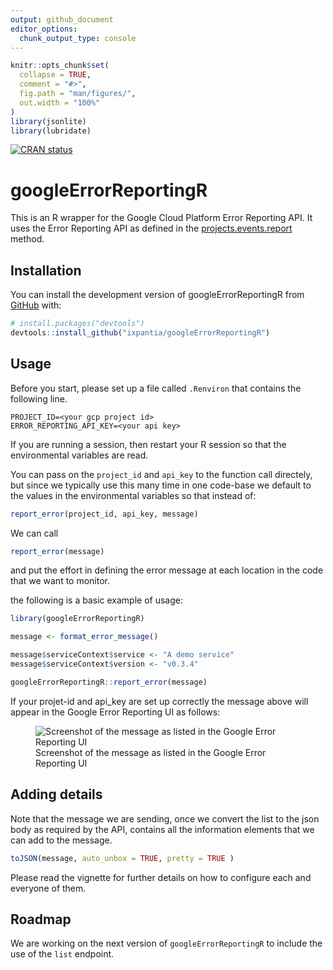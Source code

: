 ```yaml
---
output: github_document
editor_options: 
  chunk_output_type: console
---
```


<!-- README.md is generated from README.Rmd. Please edit that file -->

```r
knitr::opts_chunk$set(
  collapse = TRUE,
  comment = "#>",
  fig.path = "man/figures/",
  out.width = "100%"
)
library(jsonlite)
library(lubridate)
```


<!-- badges: start -->
[![CRAN status](https://www.r-pkg.org/badges/version/googleErrorReportingR)](https://cran.r-project.org/package=googleErrorReportingR)
<!-- badges: end -->

# googleErrorReportingR
This is an R wrapper for the Google Cloud Platform Error Reporting API. It uses
the Error Reporting API as defined in the [projects.events.report](https://cloud.google.com/error-reporting/reference/rest/v1beta1/projects.events/report)
method.


## Installation

You can install the development version of googleErrorReportingR from
[GitHub](https://github.com/) with:

``` r
# install.packages("devtools")
devtools::install_github("ixpantia/googleErrorReportingR")
```

## Usage
Before you start, please set up a file called `.Renviron` that contains the
following line.

```
PROJECT_ID=<your gcp project id>
ERROR_REPORTING_API_KEY=<your api key>
```

If you are running a session, then restart your R session so that the
environmental variables are read.

You can pass on the `project_id` and `api_key` to the function call directely,
but since we typically use this many time in one code-base we default to the
values in the environmental variables so that instead of:

```r
report_error(project_id, api_key, message)
```

We can call

```r
report_error(message)
```

and put the effort in defining the error message at each location in the code
that we want to monitor.

the following is a basic example of usage:

```r
library(googleErrorReportingR)

message <- format_error_message()

message$serviceContext$service <- "A demo service"
message$serviceContext$version <- "v0.3.4"

googleErrorReportingR::report_error(message)
```

If your projet-id and api_key are set up correctly the message above will
appear in the Google Error Reporting UI as follows:

![Screenshot of the message as listed in the Google Error Reporting UI](man/figures/google_error_reporting_ui.png)

## Adding details
Note that the message we are sending, once we convert the list to the json body
as required by the API, contains all the information elements that we can add to
the message.

```r
toJSON(message, auto_unbox = TRUE, pretty = TRUE )
```

Please read the vignette for further details on how to configure each and
everyone of them.

## Roadmap
We are working on the next version of `googleErrorReportingR` to include the use
of the `list` endpoint.
